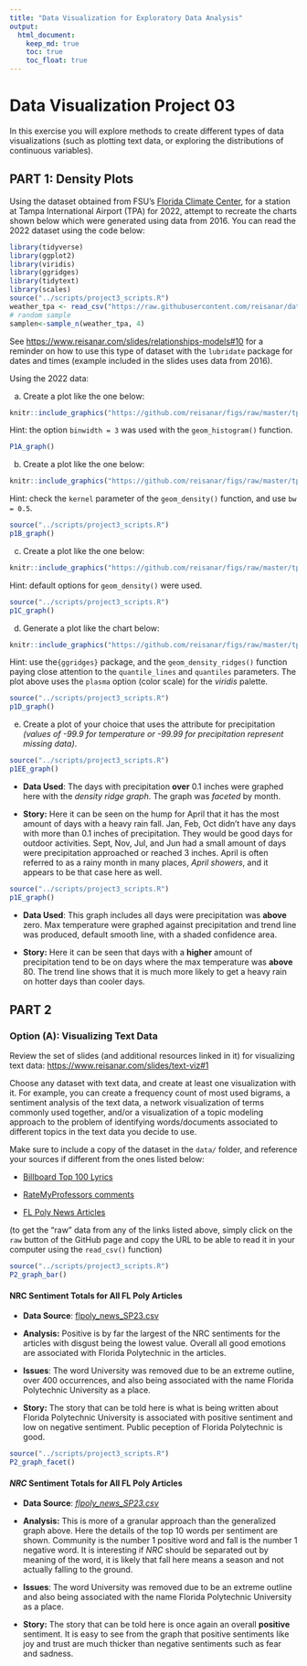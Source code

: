 ```yaml
---
title: "Data Visualization for Exploratory Data Analysis"
output: 
  html_document:
    keep_md: true
    toc: true
    toc_float: true
---
```


# Data Visualization Project 03

In this exercise you will explore methods to create different types of data visualizations (such as plotting text data, or exploring the distributions of continuous variables).

## PART 1: Density Plots

Using the dataset obtained from FSU's [Florida Climate Center](https://climatecenter.fsu.edu/climate-data-access-tools/downloadable-data), for a station at Tampa International Airport (TPA) for 2022, attempt to recreate the charts shown below which were generated using data from 2016. You can read the 2022 dataset using the code below:

```r
library(tidyverse)
library(ggplot2)
library(viridis)
library(ggridges)
library(tidytext)
library(scales)
source("../scripts/project3_scripts.R")
weather_tpa <- read_csv("https://raw.githubusercontent.com/reisanar/datasets/master/tpa_weather_2022.csv")
# random sample 
samplen<-sample_n(weather_tpa, 4)
```

See <https://www.reisanar.com/slides/relationships-models#10> for a reminder on how to use this type of dataset with the `lubridate` package for dates and times (example included in the slides uses data from 2016).

Using the 2022 data:

(a) Create a plot like the one below:

```r
knitr::include_graphics("https://github.com/reisanar/figs/raw/master/tpa_max_temps_facet.png")
```

Hint: the option `binwidth = 3` was used with the `geom_histogram()` function.

```r
P1A_graph()

```

(b) Create a plot like the one below:

```r
knitr::include_graphics("https://github.com/reisanar/figs/raw/master/tpa_max_temps_density.png")
```

Hint: check the `kernel` parameter of the `geom_density()` function, and use `bw = 0.5`.

```r
source("../scripts/project3_scripts.R")
p1B_graph()

```

(c) Create a plot like the one below:

```r
knitr::include_graphics("https://github.com/reisanar/figs/raw/master/tpa_max_temps_density_facet.png")
```

Hint: default options for `geom_density()` were used.

```r
source("../scripts/project3_scripts.R")
p1C_graph()

```

(d) Generate a plot like the chart below:

```r
knitr::include_graphics("https://github.com/reisanar/figs/raw/master/tpa_max_temps_ridges_plasma.png")
```

Hint: use the`{ggridges}` package, and the `geom_density_ridges()` function paying close attention to the `quantile_lines` and `quantiles` parameters. The plot above uses the `plasma` option (color scale) for the *viridis* palette.

```r
source("../scripts/project3_scripts.R")
p1D_graph()

```

(e) Create a plot of your choice that uses the attribute for precipitation *(values of -99.9 for temperature or -99.99 for precipitation represent missing data)*.

```r

source("../scripts/project3_scripts.R")
p1EE_graph()
```

-   **Data Used**: The days with precipitation **over** 0.1 inches were graphed here with the *density ridge graph*. The graph was *faceted* by month.

-   **Story:** Here it can be seen on the hump for April that it has the most amount of days with a heavy rain fall. Jan, Feb, Oct didn't have any days with more than 0.1 inches of precipitation. They would be good days for outdoor activities. Sept, Nov, Jul, and Jun had a small amount of days were precipitation approached or reached 3 inches. April is often referred to as a rainy month in many places, *April showers*, and it appears to be that case here as well.

```r
source("../scripts/project3_scripts.R")
p1E_graph()

```

-   **Data Used**: This graph includes all days were precipitation was **above** zero. Max temperature were graphed against precipitation and trend line was produced, default smooth line, with a shaded confidence area.

-   **Story:** Here it can be seen that days with a **higher** amount of precipitation tend to be on days where the max temperature was **above** 80. The trend line shows that it is much more likely to get a heavy rain on hotter days than cooler days.

## PART 2


### Option (A): Visualizing Text Data

Review the set of slides (and additional resources linked in it) for visualizing text data: <https://www.reisanar.com/slides/text-viz#1>

Choose any dataset with text data, and create at least one visualization with it. For example, you can create a frequency count of most used bigrams, a sentiment analysis of the text data, a network visualization of terms commonly used together, and/or a visualization of a topic modeling approach to the problem of identifying words/documents associated to different topics in the text data you decide to use.

Make sure to include a copy of the dataset in the `data/` folder, and reference your sources if different from the ones listed below:

-   [Billboard Top 100 Lyrics](https://github.com/reisanar/datasets/blob/master/BB_top100_2015.csv)

-   [RateMyProfessors comments](https://github.com/reisanar/datasets/blob/master/rmp_wit_comments.csv)

-   [FL Poly News Articles](https://github.com/reisanar/datasets/blob/master/flpoly_news_SP23.csv)

(to get the "raw" data from any of the links listed above, simply click on the `raw` button of the GitHub page and copy the URL to be able to read it in your computer using the `read_csv()` function)

```r

source("../scripts/project3_scripts.R")
P2_graph_bar()
```

#### NRC Sentiment Totals for All FL Poly Articles

-   **Data Source**: [flpoly_news_SP23.csv](https://github.com/reisanar/datasets/blob/master/flpoly_news_SP23.csv)

-   **Analysis:** Positive is by far the largest of the NRC sentiments for the articles with disgust being the lowest value. Overall all good emotions are associated with Florida Polytechnic in the articles.

-   **Issues**: The word University was removed due to be an extreme outline, over 400 occurrences, and also being associated with the name Florida Polytechnic University as a place.

-   **Story:** The story that can be told here is what is being written about Florida Polytechnic University is associated with positive sentiment and low on negative sentiment. Public peception of Florida Polytechnic is good.

```r
source("../scripts/project3_scripts.R")
P2_graph_facet()

```

#### ***NRC*** **Sentiment Totals for All FL Poly Articles**

-   **Data Source**: [*flpoly_news_SP23.csv*](https://github.com/reisanar/datasets/blob/master/flpoly_news_SP23.csv)

-   **Analysis:** This is more of a granular approach than the generalized graph above. Here the details of the top 10 words per sentiment are shown. Community is the number 1 positive word and fall is the number 1 negative word. It is interesting if *NRC* should be separated out by meaning of the word, it is likely that fall here means a season and not actually falling to the ground.

-   **Issues**: The word University was removed due to be an extreme outline and also being associated with the name Florida Polytechnic University as a place.

-   **Story:** The story that can be told here is once again an overall **positive** sentiment. It is easy to see from the graph that positive sentiments like joy and trust are much thicker than negative sentiments such as fear and sadness.
